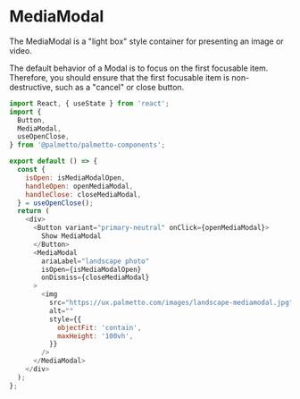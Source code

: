 
<Meta title="Components/MediaModal/Codesandbox" />

# MediaModal

The MediaModal is a "light box" style container for presenting an image or video.

The default behavior of a Modal is to focus on the first focusable item.
Therefore, you should ensure that the first focusable item is non-destructive, such as a "cancel" or close button.

```js codesandbox=palmetto-components
import React, { useState } from 'react';
import {
  Button,
  MediaModal,
  useOpenClose,
} from '@palmetto/palmetto-components';

export default () => {
  const {
    isOpen: isMediaModalOpen,
    handleOpen: openMediaModal,
    handleClose: closeMediaModal,
  } = useOpenClose();
  return (
    <div>
      <Button variant="primary-neutral" onClick={openMediaModal}>
        Show MediaModal
      </Button>
      <MediaModal
        ariaLabel="landscape photo"
        isOpen={isMediaModalOpen}
        onDismiss={closeMediaModal}
      >
        <img
          src="https://ux.palmetto.com/images/landscape-mediamodal.jpg"
          alt=""
          style={{
            objectFit: 'contain',
            maxHeight: '100vh',
          }}
        />
      </MediaModal>
    </div>
  );
};
```
